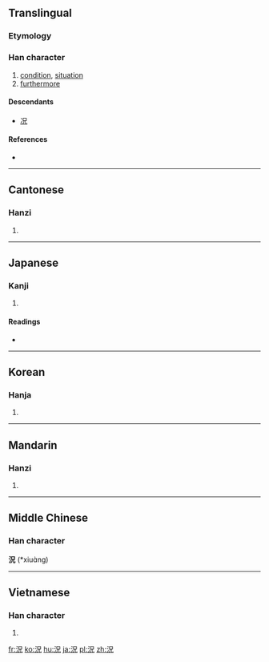 {{also|况}}
==Translingual==
{{stroke order|strokes=8}}
{{zh-forms|s=况}}

===Etymology===
{{Han compound|氵|兄}}

===Han character===
{{Han char|rn=85|rad=水|as=05|sn=8|four=36110|canj=ERHU|ids=⿰氵兄}}

# [[condition]], [[situation]]
# [[furthermore]]

====Descendants====
* [[况]]

====References====
* {{Han ref|kx=0615.010|dkj=17264|dj=1009.010|hdz=31586.020|uh=6CC1|ud=27841|bh=AA70|bd=43632}}

----

==Cantonese==

===Hanzi===
{{yue-hanzi|jyut=fong3|y=fong3|sim=况}}

# {{defn|lang=yue|sort=水05}}

----

==Japanese==

===Kanji===
{{ja-kanji|grade=c|rs=水05}}

# {{defn|lang=ja|sort=水05}}

====Readings====
* {{ja-readings|goon=[[こう]] (kō)|kanon=[[きょう]] (kyō)|kun=[[いわんや]] (iwan'ya), [[おもむき]] (omomuki)}}

----

==Korean==

===Hanja===
{{ko-hanja|hangeul=황|eumhun=|rv=hwang|mr=hwang|y=hwang}}

# {{defn|lang=ko|sort=水05}}

----

==Mandarin==

===Hanzi===
{{cmn-hanzi|sim=况|pin=[[kuàng]] ([[kuang4]])|wg=k'uang<sup>4</sup>}}

# {{defn|lang=cmn|sort=水05}}

----

==Middle Chinese==

===Han character===
'''況''' (*xiuɑ̀ng)<!--note: asterisk indicates that this character appears more than four times in the Tang Dynasty corpus of literature; the vowel "ɑ" is an IPA symbol and is thus different from the vowel "a"-->

----

==Vietnamese==

===Han character===
{{vi-hantu|huống|rs=水05}}

# {{defn|lang=vi}}

[[fr:況]]
[[ko:況]]
[[hu:況]]
[[ja:況]]
[[pl:況]]
[[zh:況]]